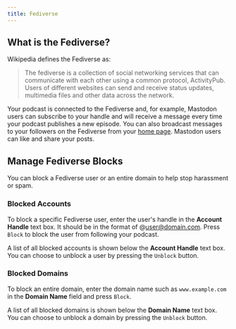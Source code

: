 ```yaml
---
title: Fediverse
---
```


## What is the Fediverse?

Wikipedia defines the Fediverse as:

> The fediverse is a collection of social networking services that can communicate with each other using a common
> protocol, ActivityPub. Users of different websites can send and receive status updates, multimedia files and other
> data across the network.

Your podcast is connected to the Fediverse and, for example, Mastodon users can subscribe to your handle and will
receive a message every time your podcast publishes a new episode. You can also broadcast messages to your followers
on the Fediverse from your [home page](../website/home.md). Mastodon users can like and share your posts.

## Manage Fediverse Blocks

You can block a Fediverse user or an entire domain to help stop harassment or spam.

### Blocked Accounts

To block a specific Fediverse user, enter the user's handle in the **Account Handle** text box. It should be in
the format of @user@domain.com. Press `Block` to block the user from following your podcast.

A list of all blocked accounts is shown below the **Account Handle** text box. You can choose to unblock a user
by pressing the `Unblock` button.

### Blocked Domains

To block an entire domain, enter the domain name such as `www.example.com` in the **Domain Name** field and press
`Block`.

A list of all blocked domains is shown below the **Domain Name** text box. You can choose to unblock a domain
by pressing the `Unblock` button.
